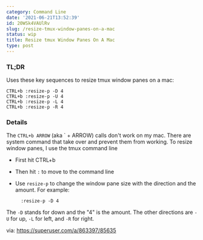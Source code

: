 ```yaml
---
category: Command Line
date: '2021-06-21T13:52:39'
id: 20WSk4VAUlRv
slug: /resize-tmux-window-panes-on-a-mac
status: wip
title: Resize tmux Window Panes On A Mac
type: post
---
```


### TL;DR

Uses these key sequences to resize tmux window panes on a mac:


```command
CTRL+b :resize-p -D 4
CTRL+b :resize-p -U 4
CTRL+b :resize-p -L 4
CTRL+b :resize-p -R 4
```


### Details


The `CTRL+b ARROW` (aka `<C-b> + ARROW) calls don't work on my mac. There are system command that take over and prevent them from working. To resize window panes, I use the tmux command line

- First hit CTRL+b 
- Then hit `:` to move to the command line
- Use `resize-p` to change the window pane size with the direction and the amount. For example:
    
        :resize-p -D 4

The `-D` stands for down and the "4" is the amount. The other directions are `-U` for up, `-L` for left, and `-R` for right. 


via: https://superuser.com/a/863397/85635